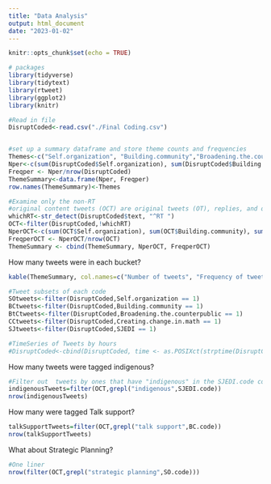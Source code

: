 ```yaml
---
title: "Data Analysis"
output: html_document
date: "2023-01-02"
---
```


```r
knitr::opts_chunk$set(echo = TRUE)
```

```r
# packages
library(tidyverse) 
library(tidytext) 
library(rtweet)
library(ggplot2)
library(knitr)

#Read in file
DisruptCoded<-read.csv("./Final Coding.csv")


#set up a summary dataframe and store theme counts and frequencies
Themes<-c("Self.organization", "Building.community","Broadening.the.counterpublic", "Creating.change.in.math", "SJEDI")
Nper<-c(sum(DisruptCoded$Self.organization), sum(DisruptCoded$Building.community), sum(DisruptCoded$Broadening.the.counterpublic), sum(DisruptCoded$Creating.change.in.math), sum(DisruptCoded$SJEDI))
Freqper <- Nper/nrow(DisruptCoded)
ThemeSummary<-data.frame(Nper, Freqper)
row.names(ThemeSummary)<-Themes

#Examine only the non-RT
#original content tweets (OCT) are original tweets (OT), replies, and quote tweets (QT) 
whichRT<-str_detect(DisruptCoded$text, "^RT ")
OCT<-filter(DisruptCoded,!whichRT)
NperOCT<-c(sum(OCT$Self.organization), sum(OCT$Building.community), sum(OCT$Broadening.the.counterpublic), sum(OCT$Creating.change.in.math), sum(OCT$SJEDI))
FreqperOCT <- NperOCT/nrow(OCT)
ThemeSummary <- cbind(ThemeSummary, NperOCT, FreqperOCT)
```

How many tweets were in each bucket?
```r
kable(ThemeSummary, col.names=c("Number of tweets", "Frequency of tweets", "Number of original tweets", "Frequency of original tweets"),digits=c(3,0,3,0))
```

```r
#Tweet subsets of each code
SOtweets<-filter(DisruptCoded,Self.organization == 1)
BCtweets<-filter(DisruptCoded,Building.community == 1)
BtCtweets<-filter(DisruptCoded,Broadening.the.counterpublic == 1)
CCtweets<-filter(DisruptCoded,Creating.change.in.math == 1)
SJtweets<-filter(DisruptCoded,SJEDI == 1)

#TimeSeries of Tweets by hours
#DisruptCoded<-cbind(DisruptCoded, time <- as.POSIXct(strptime(DisruptCoded$created_at, "%a, %d %b %Y %H:%M:%S %z", tz = "GMT")))

```

How many tweets were tagged indigenous?
```r
#Filter out  tweets by ones that have "indigenous" in the SJEDI.code column
indigenousTweets=filter(OCT,grepl("indigenous",SJEDI.code))
nrow(indigenousTweets)
```

How many were tagged Talk support?
```r
talkSupportTweets=filter(OCT,grepl("talk support",BC.code))
nrow(talkSupportTweets)
```

What about Strategic Planning?
```r
#One liner
nrow(filter(OCT,grepl("strategic planning",SO.code)))
```
